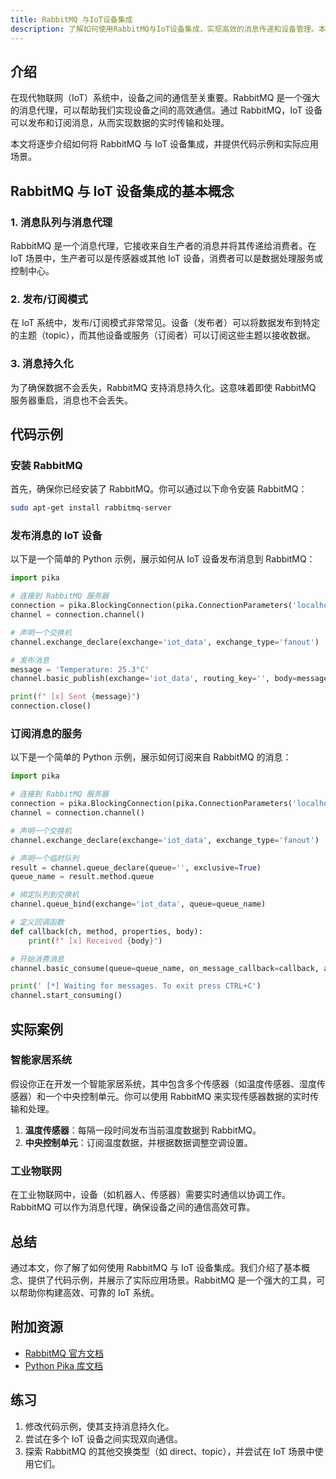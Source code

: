```yaml
---
title: RabbitMQ 与IoT设备集成
description: 了解如何使用RabbitMQ与IoT设备集成，实现高效的消息传递和设备管理。本文适合初学者，包含代码示例和实际案例。
---
```


## 介绍

在现代物联网（IoT）系统中，设备之间的通信至关重要。RabbitMQ 是一个强大的消息代理，可以帮助我们实现设备之间的高效通信。通过 RabbitMQ，IoT 设备可以发布和订阅消息，从而实现数据的实时传输和处理。

本文将逐步介绍如何将 RabbitMQ 与 IoT 设备集成，并提供代码示例和实际应用场景。

## RabbitMQ 与 IoT 设备集成的基本概念

### 1. 消息队列与消息代理

RabbitMQ 是一个消息代理，它接收来自生产者的消息并将其传递给消费者。在 IoT 场景中，生产者可以是传感器或其他 IoT 设备，消费者可以是数据处理服务或控制中心。

### 2. 发布/订阅模式

在 IoT 系统中，发布/订阅模式非常常见。设备（发布者）可以将数据发布到特定的主题（topic），而其他设备或服务（订阅者）可以订阅这些主题以接收数据。

### 3. 消息持久化

为了确保数据不会丢失，RabbitMQ 支持消息持久化。这意味着即使 RabbitMQ 服务器重启，消息也不会丢失。

## 代码示例

### 安装 RabbitMQ

首先，确保你已经安装了 RabbitMQ。你可以通过以下命令安装 RabbitMQ：

```bash
sudo apt-get install rabbitmq-server
```

### 发布消息的 IoT 设备

以下是一个简单的 Python 示例，展示如何从 IoT 设备发布消息到 RabbitMQ：

```python
import pika

# 连接到 RabbitMQ 服务器
connection = pika.BlockingConnection(pika.ConnectionParameters('localhost'))
channel = connection.channel()

# 声明一个交换机
channel.exchange_declare(exchange='iot_data', exchange_type='fanout')

# 发布消息
message = 'Temperature: 25.3°C'
channel.basic_publish(exchange='iot_data', routing_key='', body=message)

print(f" [x] Sent {message}")
connection.close()
```

### 订阅消息的服务

以下是一个简单的 Python 示例，展示如何订阅来自 RabbitMQ 的消息：

```python
import pika

# 连接到 RabbitMQ 服务器
connection = pika.BlockingConnection(pika.ConnectionParameters('localhost'))
channel = connection.channel()

# 声明一个交换机
channel.exchange_declare(exchange='iot_data', exchange_type='fanout')

# 声明一个临时队列
result = channel.queue_declare(queue='', exclusive=True)
queue_name = result.method.queue

# 绑定队列到交换机
channel.queue_bind(exchange='iot_data', queue=queue_name)

# 定义回调函数
def callback(ch, method, properties, body):
    print(f" [x] Received {body}")

# 开始消费消息
channel.basic_consume(queue=queue_name, on_message_callback=callback, auto_ack=True)

print(' [*] Waiting for messages. To exit press CTRL+C')
channel.start_consuming()
```

## 实际案例

### 智能家居系统

假设你正在开发一个智能家居系统，其中包含多个传感器（如温度传感器、湿度传感器）和一个中央控制单元。你可以使用 RabbitMQ 来实现传感器数据的实时传输和处理。

1. **温度传感器**：每隔一段时间发布当前温度数据到 RabbitMQ。
2. **中央控制单元**：订阅温度数据，并根据数据调整空调设置。

### 工业物联网

在工业物联网中，设备（如机器人、传感器）需要实时通信以协调工作。RabbitMQ 可以作为消息代理，确保设备之间的通信高效可靠。

## 总结

通过本文，你了解了如何使用 RabbitMQ 与 IoT 设备集成。我们介绍了基本概念、提供了代码示例，并展示了实际应用场景。RabbitMQ 是一个强大的工具，可以帮助你构建高效、可靠的 IoT 系统。

## 附加资源

- [RabbitMQ 官方文档](https://www.rabbitmq.com/documentation.html)
- [Python Pika 库文档](https://pika.readthedocs.io/en/stable/)

## 练习

1. 修改代码示例，使其支持消息持久化。
2. 尝试在多个 IoT 设备之间实现双向通信。
3. 探索 RabbitMQ 的其他交换类型（如 direct、topic），并尝试在 IoT 场景中使用它们。
